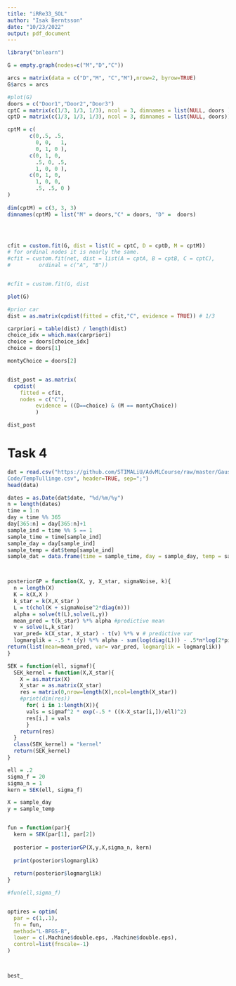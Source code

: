 ```yaml
---
title: "iRRe33_SOL"
author: "Isak Berntsson"
date: "10/23/2022"
output: pdf_document
---
```




```r

library("bnlearn")

G = empty.graph(nodes=c("M","D","C"))

arcs = matrix(data = c("D","M", "C","M"),nrow=2, byrow=TRUE)
G$arcs = arcs

#plot(G)
doors = c("Door1","Door2","Door3")
cptC = matrix(c(1/3, 1/3, 1/3), ncol = 3, dimnames = list(NULL, doors ))
cptD = matrix(c(1/3, 1/3, 1/3), ncol = 3, dimnames = list(NULL, doors))

cptM = c(
       c(0,.5, .5,
         0, 0,   1, 
         0, 1, 0 ),
       c(0, 1, 0,
         .5, 0, .5, 
         1, 0, 0 ),
       c(0, 1, 0,
         1, 0, 0, 
         .5, .5, 0 )
)
       
dim(cptM) = c(3, 3, 3)
dimnames(cptM) = list("M" = doors,"C" = doors, "D" =  doors)




cfit = custom.fit(G, dist = list(C = cptC, D = cptD, M = cptM))
# for ordinal nodes it is nearly the same.
#cfit = custom.fit(net, dist = list(A = cptA, B = cptB, C = cptC),
#         ordinal = c("A", "B"))


#cfit = custom.fit(G, dist

plot(G)

#prior car
dist = as.matrix(cpdist(fitted = cfit,"C", evidence = TRUE)) # 1/3

carpriori = table(dist) / length(dist)
choice_idx = which.max(carpriori)
choice = doors[choice_idx]
choice = doors[1]

montyChoice = doors[2]


dist_post = as.matrix(
  cpdist(
    fitted = cfit, 
    nodes = c("C"), 
         evidence = ((D==choice) & (M == montyChoice))
         )

dist_post
```







# Task 4
```r

dat = read.csv("https://github.com/STIMALiU/AdvMLCourse/raw/master/GaussianProcess/
Code/TempTullinge.csv", header=TRUE, sep=";")
head(data)

dates = as.Date(dat$date, "%d/%m/%y")
n = length(dates)
time = 1:n
day = time %% 365
day[365:n] = day[365:n]+1
sample_ind = time %% 5 == 1
sample_time = time[sample_ind]
sample_day = day[sample_ind]
sample_temp = dat$temp[sample_ind]
sample_dat = data.frame(time = sample_time, day = sample_day, temp = sample_temp)




```




```r

posteriorGP = function(X, y, X_star, sigmaNoise, k){
  n = length(X)
  K = k(X,X )
  k_star = k(X,X_star )
  L = t(chol(K + sigmaNoise^2*diag(n)))
  alpha = solve(t(L),solve(L,y))
  mean_pred = t(k_star) %*% alpha #predictive mean
  v = solve(L,k_star)
  var_pred= k(X_star, X_star) - t(v) %*% v # predictive var
  logmarglik = -.5 * t(y) %*% alpha - sum(log(diag(L))) - .5*n*log(2*pi)
return(list(mean=mean_pred, var= var_pred, logmarglik = logmarglik))
}

SEK = function(ell, sigmaf){
  SEK_kernel = function(X,X_star){
    X = as.matrix(X)
    X_star = as.matrix(X_star)
    res = matrix(0,nrow=length(X),ncol=length(X_star))
    #print(dim(res))
      for( i in 1:length(X)){
      vals = sigmaf^2 * exp(-.5 * ((X-X_star[i,])/ell)^2)
      res[i,] = vals
      }
    return(res)
  }
  class(SEK_kernel) = "kernel"
  return(SEK_kernel)
}

```



```r


ell = .2
sigma_f = 20
sigma_n = 1
kern = SEK(ell, sigma_f)

X = sample_day
y = sample_temp


fun = function(par){
  kern = SEK(par[1], par[2])
  
  posterior = posteriorGP(X,y,X,sigma_n, kern)
  
  print(posterior$logmarglik)
  
  return(posterior$logmarglik)
}

#fun(ell,sigma_f)


optires = optim(
  par = c(1,.1),
  fn = fun,
  method="L-BFGS-B",
  lower = c(.Machine$double.eps, .Machine$double.eps),
  control=list(fnscale=-1)
)



best_
```












